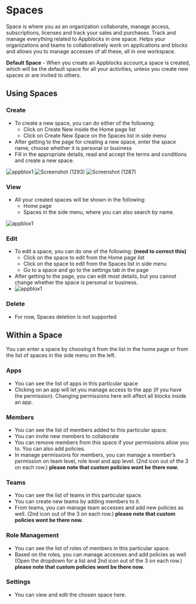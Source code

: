 # Spaces

Space is where you as an organization collaborate, manage access, subscriptions, licenses and track your sales and purchases. Track and manage everything related to Appblocks in one space. Helps your organizations and teams to collaboratively work on applications and blocks and allows you to manage accesses of all these, all in one workspace.

**Default Space** - When you create an Appblocks account,a space is created, which will be the default space for all your activities, unless you create new spaces or are invited to others.

## Using Spaces
### Create
* To create a new space, you can do either of the following:
    * Click on Create New inside the Home page list
    * Click on Create New Space on the Spaces list in side menu
* After getting to the page for creating a new space, enter the space name, choose whether it is personal or business
* Fill in the appropriate details, read and accept the terms and conditions and create a new space.

 ![appblox1](https://user-images.githubusercontent.com/97872852/203815423-ab340f16-f85d-454a-9d16-aec76055d569.png)
![Screenshot (1293)](https://user-images.githubusercontent.com/97872852/203817026-726c1e40-b25c-4f7b-a354-8067275ca9fb.png)
![Screenshot (1287)](https://user-images.githubusercontent.com/97872852/203817110-6dfde0c1-cd70-456f-9f64-f3085f8afad0.png)

### View
* All your created spaces will be shown in the following:
    * Home page
    * Spaces in the side menu, where you can also search by name.

![appblox1](https://user-images.githubusercontent.com/97872852/203819120-ba567b84-d94d-4a7d-9e4b-c54b4a8911fc.png)

### Edit
* To edit a space, you can do one of the following: **(need to correct this)**
    * Click on the space to edit from the Home page list
    * Click on the space to edit from the Spaces list in side menu
    * Go to a space and go to the settings tab in the page
* After getting to the page, you can edit most details, but you cannot change whether the space is personal or business.
* ![appblox1](https://user-images.githubusercontent.com/97872852/203903193-10fe3c1b-8057-4a72-a6d2-37eb93bd9223.png)


### Delete
* For now, Spaces deletion is not supported

## Within a Space
You can enter a space by choosing it from the list in the home page or from the list of spaces in the side menu on the left.

### Apps
* You can see the list of apps in this particular space
* Clicking on an app will let you manage access to the app (if you have the permission). Changing permissions here will affect all blocks inside an app.

### Members
* You can see the list of members added to this particular space. 
* You can invite new members to collaborate
* You can remove members from this space if your permissions allow you to. You can also add policies.
* In manage permissions for members, you can manage a member’s permission on team level, role level and app level. (2nd icon out of the 3 on each row.)
**please note that custom policies wont be there now.**

### Teams
* You can see the list of teams in this particular space.
* You can create new teams by adding members to it.
* From teams, you can manage team accesses and add new policies as well. (2nd icon out of the 3 on each row.)
**please note that custom policies wont be there now.**

### Role Management
* You can see the list of roles of members in this particular space.
* Based on the roles, you can manage accesses and add policies as well (Open the dropdown for a list and 2nd icon out of the 3 on each row.)
**please note that custom policies wont be there now.**

### Settings
* You can view and edit the chosen space here.
